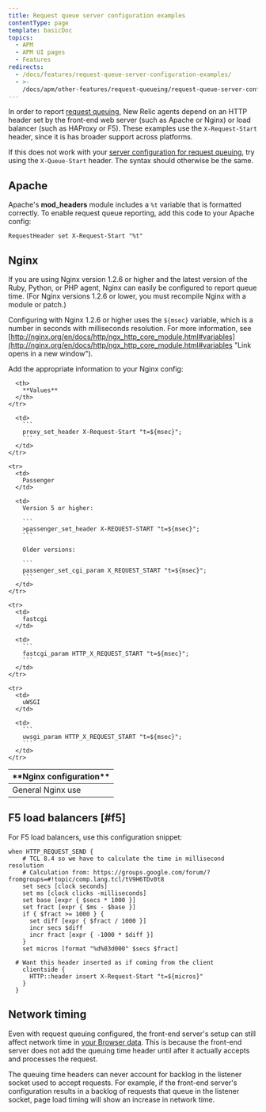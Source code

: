 ```yaml
---
title: Request queue server configuration examples
contentType: page
template: basicDoc
topics:
  - APM
  - APM UI pages
  - Features
redirects:
  - /docs/features/request-queue-server-configuration-examples/
  - >-
    /docs/apm/other-features/request-queueing/request-queue-server-configuration-examples/
---
```


In order to report [request queuing](/docs/apm/other-features/request-queueing/request-queuing-tracking-front-end-time), New Relic agents depend on an HTTP header set by the front-end web server (such as Apache or Nginx) or load balancer (such as HAProxy or F5). These examples use the `X-Request-Start` header, since it is has broader support across platforms.

If this does not work with your [server configuration for request queuing](/docs/apm/applications-menu/features/configure-request-queue-reporting), try using the `X-Queue-Start` header. The syntax should otherwise be the same.

## Apache

Apache's **mod_headers** module includes a `%t` variable that is formatted correctly. To enable request queue reporting, add this code to your Apache config:

```
RequestHeader set X-Request-Start "%t"
```

## Nginx

If you are using Nginx version 1.2.6 or higher and the latest version of the Ruby, Python, or PHP agent, Nginx can easily be configured to report queue time. (For Nginx versions 1.2.6 or lower, you must recompile Nginx with a module or patch.)

Configuring with Nginx 1.2.6 or higher uses the `${msec}` variable, which is a number in seconds with milliseconds resolution. For more information, see [http://nginx.org/en/docs/http/ngx_http_core_module.html#variables](http://nginx.org/en/docs/http/ngx_http_core_module.html#variables "Link opens in a new window").

Add the appropriate information to your Nginx config:

<Table>
  <thead>
    <tr>
      <th width={200}>
        **Nginx configuration**
      </th>

      <th>
        **Values**
      </th>
    </tr>
  </thead>

  <tbody>
    <tr>
      <td>
        General Nginx use
      </td>

      <td>
        ```
        proxy_set_header X-Request-Start "t=${msec}";
        ```
      </td>
    </tr>

    <tr>
      <td>
        Passenger
      </td>

      <td>
        Version 5 or higher:

        ```
        >passenger_set_header X-REQUEST-START "t=${msec}";
        ```

        Older versions:

        ```
        passenger_set_cgi_param X_REQUEST_START "t=${msec}";
        ```
      </td>
    </tr>

    <tr>
      <td>
        fastcgi
      </td>

      <td>
        ```
        fastcgi_param HTTP_X_REQUEST_START "t=${msec}";
        ```
      </td>
    </tr>

    <tr>
      <td>
        uWSGI
      </td>

      <td>
        ```
        uwsgi_param HTTP_X_REQUEST_START "t=${msec}";
        ```
      </td>
    </tr>
  </tbody>
</Table>

## F5 load balancers [#f5]

For F5 load balancers, use this configuration snippet:

```
when HTTP_REQUEST_SEND {
    # TCL 8.4 so we have to calculate the time in millisecond resolution
    # Calculation from: https://groups.google.com/forum/?  fromgroups=#!topic/comp.lang.tcl/tV9H6TDv0t8
    set secs [clock seconds]
    set ms [clock clicks -milliseconds]
    set base [expr { $secs * 1000 }]
    set fract [expr { $ms - $base }]
    if { $fract >= 1000 } {
      set diff [expr { $fract / 1000 }]
      incr secs $diff
      incr fract [expr { -1000 * $diff }]
    }
    set micros [format "%d%03d000" $secs $fract]

  # Want this header inserted as if coming from the client
    clientside {
      HTTP::header insert X-Request-Start "t=${micros}"
    }
  }
```

## Network timing

Even with request queuing configured, the front-end server's setup can still affect network time in [your Browser data](/docs/browser/new-relic-browser/page-load-timing-resources/page-load-timing-process). This is because the front-end server does not add the queuing time header until after it actually accepts and processes the request.

The queuing time headers can never account for backlog in the listener socket used to accept requests. For example, if the front-end server's configuration results in a backlog of requests that queue in the listener socket, page load timing will show an increase in network time.
